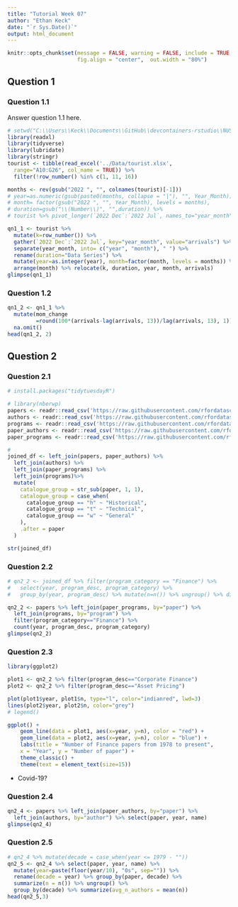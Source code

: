 ```yaml
---
title: "Tutorial Week 07"
author: "Ethan Keck"
date: "`r Sys.Date()`"
output: html_document
---
```


```r
knitr::opts_chunk$set(message = FALSE, warning = FALSE, include = TRUE,
                      fig.align = "center",  out.width = "80%")
```

## Question 1
### Question 1.1
Answer question 1.1 here.

```r
# setwd("C:\\Users\\Keck\\Documents\\GitHub\\devcontainers-rstudio\\NUS Stuff\\DSA2101\\tutorial")
library(readxl)
library(tidyverse)
library(lubridate)
library(stringr)
tourist <- tibble(read_excel('../Data/tourist.xlsx', 
  range="A10:G26", col_name = TRUE)) %>% 
  filter(!row_number() %in% c(1, 11, 16))

months <- rev(gsub("2022 ", "", colnames(tourist)[-1]))
# year=as.numeric(gsub(paste0(months, collapse = "|"), "", Year_Month)),
# month= factor(gsub("2022 ", "", Year_Month), levels = months),
# duration=gsub("\\(Number\\)", "",duration)) %>%
# tourist %>% pivot_longer(`2022 Dec`:`2022 Jul`, names_to="year_month", values_to="arrivals")

qn1_1 <- tourist %>% 
  mutate(k=row_number()) %>%
  gather(`2022 Dec`:`2022 Jul`, key="year_month", value="arrivals") %>% 
  separate(year_month, into= c("year", "month"), " ") %>%
  rename(duration="Data Series") %>%
  mutate(year=as.integer(year), month=factor(month, levels = months)) %>% 
  arrange(month) %>% relocate(k, duration, year, month, arrivals)
glimpse(qn1_1)
```

### Question 1.2

```r
qn1_2 <- qn1_1 %>% 
  mutate(mom_change
         =round(100*(arrivals-lag(arrivals, 13))/lag(arrivals, 13), 1)) %>%
  na.omit()
head(qn1_2, 2)
```

## Question 2
### Question 2.1
```r
# install.packages("tidytuesdayR")
```

```r
# library(nberwp)
papers <- readr::read_csv('https://raw.githubusercontent.com/rfordatascience/tidytuesday/master/data/2021/2021-09-28/papers.csv')
authors <- readr::read_csv('https://raw.githubusercontent.com/rfordatascience/tidytuesday/master/data/2021/2021-09-28/authors.csv')
programs <- readr::read_csv('https://raw.githubusercontent.com/rfordatascience/tidytuesday/master/data/2021/2021-09-28/programs.csv')
paper_authors <- readr::read_csv('https://raw.githubusercontent.com/rfordatascience/tidytuesday/master/data/2021/2021-09-28/paper_authors.csv')
paper_programs <- readr::read_csv('https://raw.githubusercontent.com/rfordatascience/tidytuesday/master/data/2021/2021-09-28/paper_programs.csv')

# 
joined_df <- left_join(papers, paper_authors) %>%
  left_join(authors) %>%
  left_join(paper_programs) %>%
  left_join(programs)%>%
  mutate(
    catalogue_group = str_sub(paper, 1, 1),
    catalogue_group = case_when(
      catalogue_group == "h" ~ "Historical",
      catalogue_group == "t" ~ "Technical",
      catalogue_group == "w" ~ "General"
    ),
    .after = paper
  )

str(joined_df)
```

### Question 2.2

```r
# qn2_2 <- joined_df %>% filter(program_category == "Finance") %>%
#   select(year, program_desc, program_category) %>% 
#   group_by(year, program_desc) %>% mutate(n=n()) %>% ungroup() %>% distinct()

qn2_2 <- papers %>% left_join(paper_programs, by="paper") %>% 
  left_join(programs, by="program") %>%
  filter(program_category=="Finance") %>% 
  count(year, program_desc, program_category)
glimpse(qn2_2)
```
### Question 2.3

```r
library(ggplot2)

plot1 <- qn2_2 %>% filter(program_desc=="Corporate Finance")
plot2 <- qn2_2 %>% filter(program_desc=="Asset Pricing")

plot(plot1$year, plot1$n, type="l", color="indianred", lwd=3)
lines(plot2$year, plot2$n, color="grey")
# legend()

ggplot() +
    geom_line(data = plot1, aes(x=year, y=n), color = "red") +
    geom_line(data = plot2, aes(x=year, y=n), color = "blue") +
    labs(title = "Number of Finance papers from 1978 to present",
    x = "Year", y = "Number of paper") +
    theme_classic() +
    theme(text = element_text(size=15))
```
- Covid-19?

### Question 2.4

```r
qn2_4 <- papers %>% left_join(paper_authors, by="paper") %>% 
  left_join(authors, by="author") %>% select(paper, year, name)
glimpse(qn2_4)
```
### Question 2.5

```r
# qn2_4 %>% mutate(decade = case_when(year <= 1979 - ""))
qn2_5 <- qn2_4 %>% select(paper, year, name) %>%
  mutate(year=paste(floor(year/10), "0s", sep="")) %>%
  rename(decade = year) %>% group_by(paper, decade) %>%
  summarize(n = n()) %>% ungroup() %>%
  group_by(decade) %>% summarize(avg_n_authors = mean(n))
head(qn2_5,3)
```

